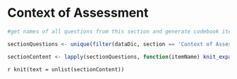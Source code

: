 # Context of Assessment {#context_section}

```r

#get names of all questions from this section and generate codebook item objects for each

sectionQuestions <- unique(filter(dataDic, section == 'Context of Assessment')$`Variable / Field Name`)

sectionContent <- lapply(sectionQuestions, function(itemName) knit_expand(file = 'templates/itemTemplate.Rmd'))

```


`r knit(text = unlist(sectionContent))`
